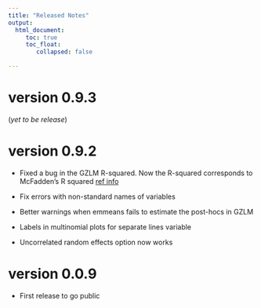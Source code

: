 ```yaml
---
title: "Released Notes"
output: 
  html_document:
     toc: true
     toc_float:
        collapsed: false

---
```

  
#  version 0.9.3

(_yet to be release_)
  
  

#  version 0.9.2


* Fixed a bug in the GZLM R-squared. Now the R-squared corresponds to McFadden’s R squared [ref info](https://stats.idre.ucla.edu/other/mult-pkg/faq/general/faq-what-are-pseudo-r-squareds/)

* Fix errors with  non-standard names of variables

* Better warnings when emmeans fails to estimate the post-hocs in GZLM

* Labels in multinomial plots for separate lines variable

* Uncorrelated random effects option now works

# version 0.0.9

* First release to go public
